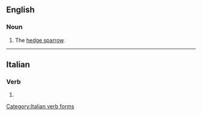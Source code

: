 ==English==

===Noun===
{{en-noun}}

# {{context|UK|dialect|lang=en}} The [[hedge sparrow]].

{{Webster 1913}}

----

==Italian==

===Verb===
{{head|it}}

# {{conjugation of|sparere||3|s|[[past historic]]|lang=it}}

[[Category:Italian verb forms]]